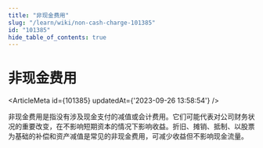 ```yaml
---
title: "非现金费用"
slug: "/learn/wiki/non-cash-charge-101385"
id: "101385"
hide_table_of_contents: true
---
```



# 非现金费用

<ArticleMeta id={101385} updatedAt={'2023-09-26 13:58:54'} />
<div className='border-solid border-b border-t-0 my-4 border-[var(--ifm-color-gray-300)]' />

非现金费用是指没有涉及现金支付的减值或会计费用。它们可能代表对公司财务状况的重要改变，在不影响短期资本的情况下影响收益。折旧、摊销、抵制、以股票为基础的补偿和资产减值是常见的非现金费用，可减少收益但不影响现金流量。
